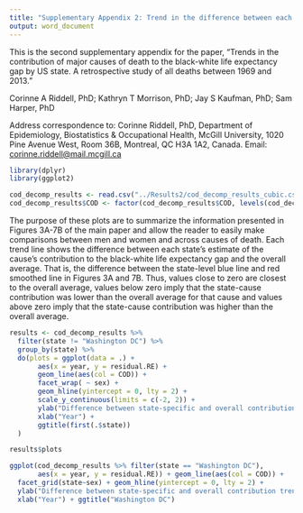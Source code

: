 ```yaml
---
title: "Supplementary Appendix 2: Trend in the difference between each state's contribution trend and the overall trend, by causes of death and gender, 1969-2013"
output: word_document
---
```


This is the second supplementary appendix for the paper, "Trends in the contribution of major causes of death to the black-white life expectancy gap by US state. A retrospective study of all deaths between 1969 and 2013."

Corinne A Riddell, PhD; Kathryn T Morrison, PhD; Jay S Kaufman, PhD; Sam Harper, PhD

Address correspondence to: Corinne Riddell, PhD, Department of Epidemiology, Biostatistics & Occupational Health, McGill University, 1020 Pine Avenue West, Room 36B, Montreal, QC H3A 1A2, Canada. Email: <corinne.riddell@mail.mcgill.ca>

```r
library(dplyr)
library(ggplot2)

cod_decomp_results <- read.csv("../Results2/cod_decomp_results_cubic.csv")
cod_decomp_results$COD <- factor(cod_decomp_results$COD, levels(cod_decomp_results$COD)[c(3, 2, 4, 6, 5, 1)])
```

The purpose of these plots are to summarize the information presented in Figures 3A-7B of the main paper and allow the reader to easily make comparisons between men and women and across causes of death. Each trend line shows the difference between each state's estimate of the cause's contribution to the black-white life expectancy gap and the overall average. That is, the difference between the state-level blue line and red smoothed line in Figures 3A and 7B. Thus, values close to zero are closest to the overall average, values below zero imply that the state-cause contribution was lower than the overall average for that cause and values above zero imply that the state-cause contribution was higher than the overall average.

```r
results <- cod_decomp_results %>% 
  filter(state != "Washington DC") %>%
  group_by(state) %>% 
  do(plots = ggplot(data = .) +
       aes(x = year, y = residual.RE) + 
       geom_line(aes(col = COD)) +
       facet_wrap( ~ sex) + 
       geom_hline(yintercept = 0, lty = 2) +
       scale_y_continuous(limits = c(-2, 2)) +
       ylab("Difference between state-specific and overall contribution trends (years)") +
       xlab("Year") + 
       ggtitle(first(.$state))
  )

results$plots
```

```r
ggplot(cod_decomp_results %>% filter(state == "Washington DC"), 
       aes(x = year, y = residual.RE)) + geom_line(aes(col = COD)) +
  facet_grid(state~sex) + geom_hline(yintercept = 0, lty = 2) +
  ylab("Difference between state-specific and overall contribution trend (years)") +
  xlab("Year") + ggtitle("Washington DC")
```


